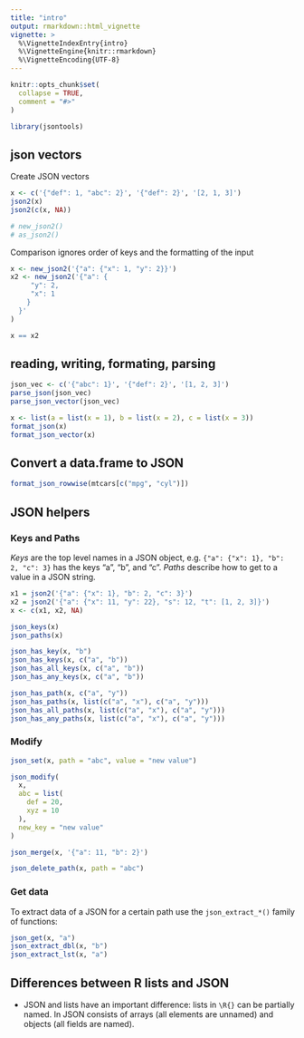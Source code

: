 ```yaml
---
title: "intro"
output: rmarkdown::html_vignette
vignette: >
  %\VignetteIndexEntry{intro}
  %\VignetteEngine{knitr::rmarkdown}
  %\VignetteEncoding{UTF-8}
---
```


```r
knitr::opts_chunk$set(
  collapse = TRUE,
  comment = "#>"
)
```

```r
library(jsontools)
```

## json vectors

Create JSON vectors

```r
x <- c('{"def": 1, "abc": 2}', '{"def": 2}', '[2, 1, 3]')
json2(x)
json2(c(x, NA))

# new_json2()
# as_json2()
```

Comparison ignores order of keys and the formatting of the input

```r
x <- new_json2('{"a": {"x": 1, "y": 2}}')
x2 <- new_json2('{"a": {
     "y": 2,
     "x": 1
    }
  }'
)

x == x2
```


## reading, writing, formating, parsing

```r
json_vec <- c('{"abc": 1}', '{"def": 2}', '[1, 2, 3]')
parse_json(json_vec)
parse_json_vector(json_vec)

x <- list(a = list(x = 1), b = list(x = 2), c = list(x = 3))
format_json(x)
format_json_vector(x)
```


## Convert a data.frame to JSON

```r
format_json_rowwise(mtcars[c("mpg", "cyl")])
```


## JSON helpers

### Keys and Paths

*Keys* are the top level names in a JSON object, e.g. `{"a": {"x": 1}, "b": 2, "c": 3}` has the keys "a", "b", and "c".
*Paths* describe how to get to a value in a JSON string.

```r
x1 = json2('{"a": {"x": 1}, "b": 2, "c": 3}')
x2 = json2('{"a": {"x": 11, "y": 22}, "s": 12, "t": [1, 2, 3]}')
x <- c(x1, x2, NA)

json_keys(x)
json_paths(x)

json_has_key(x, "b")
json_has_keys(x, c("a", "b"))
json_has_all_keys(x, c("a", "b"))
json_has_any_keys(x, c("a", "b"))

json_has_path(x, c("a", "y"))
json_has_paths(x, list(c("a", "x"), c("a", "y")))
json_has_all_paths(x, list(c("a", "x"), c("a", "y")))
json_has_any_paths(x, list(c("a", "x"), c("a", "y")))
```

### Modify

```r
json_set(x, path = "abc", value = "new value")

json_modify(
  x,
  abc = list(
    def = 20,
    xyz = 10
  ),
  new_key = "new value"
)

json_merge(x, '{"a": 11, "b": 2}')

json_delete_path(x, path = "abc")
```

### Get data

To extract data of a JSON for a certain path use the `json_extract_*()` family of functions:

```r
json_get(x, "a")
json_extract_dbl(x, "b")
json_extract_lst(x, "a")
```


## Differences between R lists and JSON
* JSON and lists have an important difference: lists in `\R{}` can be partially named. In JSON consists of arrays (all elements are unnamed) and objects (all fields are named).

